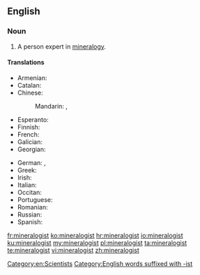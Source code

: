 ==English==

===Noun===
{{en-noun}}

# A person expert in [[mineralogy]].

====Translations====
{{trans-top|expert in mineralogy}}
* Armenian: {{t|hy|հանքաբան}}
* Catalan: {{t|ca|mineralogista|m|f}}
* Chinese:
*: Mandarin: {{t|cmn|礦物學家|sc=Hani}}, {{t|cmn|矿物学家|tr=kuàngwùxuéjiā|sc=Hani}}
* Esperanto: {{t|eo|mineralogo}}
* Finnish: {{t|fi|geologi}}
* French: {{t+|fr|minéralogiste|m|f}}
* Galician: {{t|gl|mineraloxista|m|f}}
* Georgian: {{t|ka|მინერალოგი}}
{{trans-mid}}
* German: {{t|de|Mineraloge|m}}, {{t|de|Mineralogin|f}}
* Greek: {{t+|el|ορυκτολόγος|c}}
* Irish: {{t|ga|mianreolaí|m}}
* Italian: {{t|it|mineralogista|m|f}}
* Occitan: {{t|oc|mineralogista|m|f}}
* Portuguese: {{t|pt|mineralogista|m|f}}
* Romanian: {{t+|ro|mineralog|m}}
* Russian: {{t+|ru|минера́лог|m}}
* Spanish: {{t+|es|mineralogista|m|f}}
{{trans-bottom}}

[[Category:en:Scientists]]
[[Category:English words suffixed with -ist]]

[[fr:mineralogist]]
[[ko:mineralogist]]
[[hr:mineralogist]]
[[io:mineralogist]]
[[ku:mineralogist]]
[[my:mineralogist]]
[[pl:mineralogist]]
[[ta:mineralogist]]
[[te:mineralogist]]
[[vi:mineralogist]]
[[zh:mineralogist]]